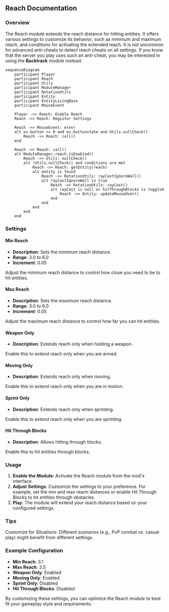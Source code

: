 
## Reach Documentation

### Overview
The Reach module extends the reach distance for hitting entities. It offers various settings to customize its behavior, such as minimum and maximum reach, and conditions for activating the extended reach.
<Callout type="default" emoji="️⚠">
It is not uncommon for advanced anti-cheats to detect reach cheats on all settings. If you know that the server you play uses such an anti-cheat, you may be interested in using the <Link href="/Modules/Player/Backtrack"><strong>Backtrack</strong></Link> module instead.
</Callout>
```mermaid
sequenceDiagram
    participant Player
    participant Reach
    participant Utils
    participant ModuleManager
    participant RotationUtils
    participant Entity
    participant EntityLivingBase
    participant MouseEvent

    Player ->> Reach: Enable Reach
    Reach ->> Reach: Register Settings

    Reach ->> MouseEvent: e(ev)
    alt ev.button >= 0 and ev.buttonstate and Utils.nullCheck()
        Reach ->> Reach: call()
    end

    Reach ->> Reach: call()
    alt ModuleManager.reach.isEnabled()
        Reach ->> Utils: nullCheck()
        alt !Utils.nullCheck() and conditions are met
            Reach ->> Reach: getEntity(reach)
            alt entity is found
                Reach ->> RotationUtils: rayCastIgnoreWall()
                alt rayCastIgnoreWall is true
                    Reach ->> RotationUtils: rayCast()
                    alt rayCast is null or hitThroughBlocks is toggled
                        Reach ->> Entity: updateMouseOver()
                    end
                end
            end
        end
    end
```

### Settings

#### Min Reach
- **Description**: Sets the minimum reach distance.
- **Range**: 3.0 to 6.0
- **Increment**: 0.05

<Callout type="default" emoji="️👾">
Adjust the minimum reach distance to control how close you need to be to hit entities.
</Callout>

#### Max Reach
- **Description**: Sets the maximum reach distance.
- **Range**: 3.0 to 6.0
- **Increment**: 0.05

<Callout type="default" emoji="️👾">
Adjust the maximum reach distance to control how far you can hit entities.
</Callout>

#### Weapon Only
- **Description**: Extends reach only when holding a weapon.

<Callout type="info" emoji="️🚀">
Enable this to extend reach only when you are armed.
</Callout>

#### Moving Only
- **Description**: Extends reach only when moving.

<Callout type="info" emoji="️🚀">
Enable this to extend reach only when you are in motion.
</Callout>

#### Sprint Only
- **Description**: Extends reach only when sprinting.

<Callout type="info" emoji="️🚀">
Enable this to extend reach only when you are sprinting.
</Callout>

#### Hit Through Blocks
- **Description**: Allows hitting through blocks.

<Callout type="info" emoji="️🚀">
Enable this to hit entities through blocks.
</Callout>

### Usage
1. **Enable the Module**: Activate the Reach module from the mod's interface.
2. **Adjust Settings**: Customize the settings to your preference. For example, set the min and max reach distances or enable Hit Through Blocks to hit entities through obstacles.
3. **Play**: The module will extend your reach distance based on your configured settings.

### Tips
<Callout type="default" emoji="️🚀">
Customize for Situations: Different scenarios (e.g., PvP combat vs. casual play) might benefit from different settings.
</Callout>

### Example Configuration
- **Min Reach**: 3.1
- **Max Reach**: 3.5
- **Weapon Only**: Enabled
- **Moving Only**: Enabled
- **Sprint Only**: Disabled
- **Hit Through Blocks**: Disabled

By customizing these settings, you can optimize the Reach module to best fit your gameplay style and requirements.